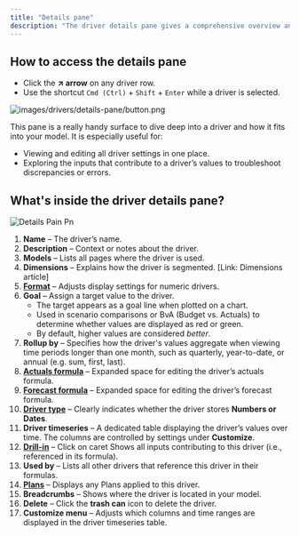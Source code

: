 ```yaml
---
title: "Details pane"
description: "The driver details pane gives a comprehensive overview and editing options for your drivers. "
---
```


## How to access the details pane

- Click the **↗️ arrow** on any driver row.
- Use the shortcut `Cmd (Ctrl)` \+ `Shift` \+ `Enter` while a driver is selected.

![images/drivers/details-pane/button.png](/images/drivers/details-pane/button.png)

This pane is a really handy surface to dive deep into a driver and how it fits into your model. It is especially useful for:

- Viewing and editing all driver settings in one place.
- Exploring the inputs that contribute to a driver’s values to troubleshoot discrepancies or errors.

## What's inside the driver details pane?

![Details Pain Pn](/images/drivers/details-pane/details-pain.png)

 1. **Name** – The driver’s name.
 2. **Description** – Context or notes about the driver.
 3. **Models** – Lists all pages where the driver is used.
 4. **Dimensions** – Explains how the driver is segmented. [Link: Dimensions article]
 5. [**Format**](https://docs.runway.com/concepts/drivers/driver-formatting) – Adjusts display settings for numeric drivers.
 6. **Goal** – Assign a target value to the driver.
    - The target appears as a goal line when plotted on a chart.
    - Used in scenario comparisons or BvA (Budget vs. Actuals) to determine whether values are displayed as red or green.
    - By default, higher values are considered _better_.
 7. **Rollup by** – Specifies how the driver's values aggregate when viewing time periods longer than one month, such as quarterly, year-to-date, or annual (e.g. sum, first, last).
 8. [**Actuals formula**](https://docs.runway.com/concepts/drivers/drivers-basics#driver-formulas) – Expanded space for editing the driver’s actuals formula.
 9. [**Forecast formula**](https://docs.runway.com/concepts/drivers/drivers-basics#driver-formulas) – Expanded space for editing the driver’s forecast formula.
10. [**Driver type**](https://docs.runway.com/concepts/drivers/drivers-basics#driver-types) – Clearly indicates whether the driver stores **Numbers or Dates**.
11. **Driver timeseries** – A dedicated table displaying the driver’s values over time. The columns are controlled by settings under **Customize**.
12. [**Drill-in**](https://docs.runway.com/concepts/drivers/drill-ins) – Click on caret Shows all inputs contributing to this driver (i.e., referenced in its formula).
13. **Used by** – Lists all other drivers that reference this driver in their formulas.
14. [**Plans**](https://docs.runway.com/concepts/plans) – Displays any Plans applied to this driver.
15. **Breadcrumbs** – Shows where the driver is located in your model.
16. **Delete** – Click the **trash can** icon to delete the driver.
17. **Customize menu** – Adjusts which columns and time ranges are displayed in the driver timeseries table.